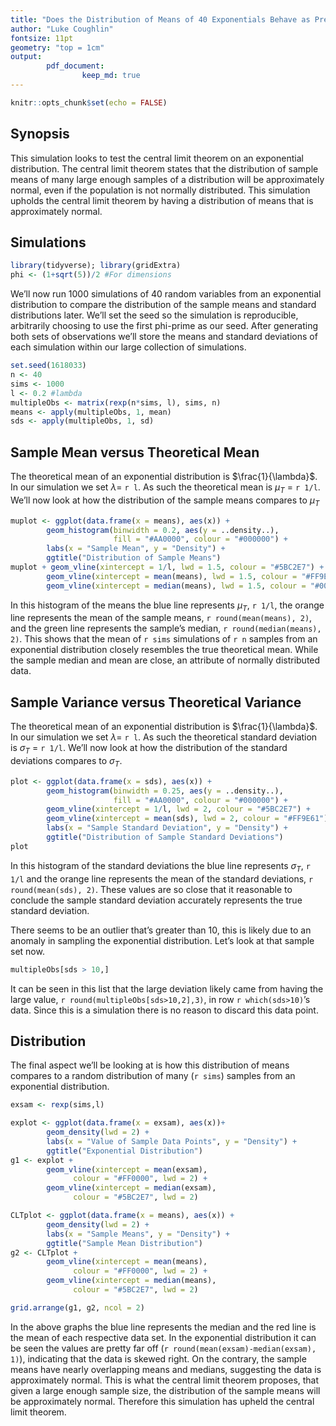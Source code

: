 ```yaml
---
title: "Does the Distribution of Means of 40 Exponentials Behave as Predicted by the Central Limit Theorem"
author: "Luke Coughlin"
fontsize: 11pt
geometry: "top = 1cm"
output: 
        pdf_document:
                keep_md: true
---
```


```r
knitr::opts_chunk$set(echo = FALSE)
```

## Synopsis  
This simulation looks to test the central limit theorem on an exponential distribution. The central limit theorem states that the distribution of sample means of many large enough samples of a distribution will be approximately normal, even if the population is not normally distributed. This simulation upholds the central limit theorem by having a distribution of means that is approximately normal.  

## Simulations  
```r
library(tidyverse); library(gridExtra)
phi <- (1+sqrt(5))/2 #For dimensions
```


We'll now run 1000 simulations of 40 random variables from an exponential distribution to compare the distribution of the sample means and standard distributions later. We'll set the seed so the simulation is reproducible, arbitrarily choosing to use the first phi-prime as our seed. After generating both sets of observations we'll store the means and standard deviations of each simulation within our large collection of simulations.  
```r
set.seed(1618033)
n <- 40
sims <- 1000
l <- 0.2 #lambda
multipleObs <- matrix(rexp(n*sims, l), sims, n)
means <- apply(multipleObs, 1, mean)
sds <- apply(multipleObs, 1, sd)
```


## Sample Mean versus Theoretical Mean  
The theoretical mean of an exponential distribution is $\frac{1}{\lambda}$. In our simulation we set $\lambda =$ `r l`. As such the theoretical mean is $\mu_T$ = `r 1/l`. We'll now look at how the distribution of the sample means compares to $\mu_T$  
```r
muplot <- ggplot(data.frame(x = means), aes(x)) +
        geom_histogram(binwidth = 0.2, aes(y = ..density..),
                       fill = "#AA0000", colour = "#000000") +
        labs(x = "Sample Mean", y = "Density") +
        ggtitle("Distribution of Sample Means")
muplot + geom_vline(xintercept = 1/l, lwd = 1.5, colour = "#5BC2E7") +
        geom_vline(xintercept = mean(means), lwd = 1.5, colour = "#FF9E61") +
        geom_vline(xintercept = median(means), lwd = 1.5, colour = "#00FF00")
```
  
In this histogram of the means the blue line represents $\mu_T$, `r 1/l`, the orange line represents the mean of the sample means, `r round(mean(means), 2)`, and the green line represents the sample's median, `r round(median(means), 2)`. This shows that the mean of `r sims` simulations of `r n` samples from an exponential distribution closely resembles the true theoretical mean. While the sample median and mean are close, an attribute of normally distributed data.  

## Sample Variance versus Theoretical Variance  
The theoretical mean of an exponential distribution is $\frac{1}{\lambda}$. In our simulation we set $\lambda =$ `r l`. As such the theoretical standard deviation is $\sigma_T$ = `r 1/l`. We'll now look at how the distribution of the standard deviations compares to $\sigma_T$.  
```r
plot <- ggplot(data.frame(x = sds), aes(x)) +
        geom_histogram(binwidth = 0.25, aes(y = ..density..),
                       fill = "#AA0000", colour = "#000000") +
        geom_vline(xintercept = 1/l, lwd = 2, colour = "#5BC2E7") +
        geom_vline(xintercept = mean(sds), lwd = 2, colour = "#FF9E61") +
        labs(x = "Sample Standard Deviation", y = "Density") +
        ggtitle("Distribution of Sample Standard Deviations")
plot
```
  
In this histogram of the standard deviations the blue line represents $\sigma_T$, `r 1/l` and the orange line represents the mean of the standard deviations, `r round(mean(sds), 2)`. These values are so close that it reasonable to conclude the sample standard deviation accurately represents the true standard deviation.

There seems to be an outlier that's greater than 10, this is likely due to an anomaly in sampling the exponential distribution. Let's look at that sample set now.  
```r
multipleObs[sds > 10,]
```
It can be seen in this list that the large deviation likely came from having the large value, `r round(multipleObs[sds>10,2],3)`, in row `r which(sds>10)`'s data. Since this is a simulation there is no reason to discard this data point.  

## Distribution  
The final aspect we'll be looking at is how this distribution of means compares to a random distribution of many (`r sims`) samples from an exponential distribution.  
```r
exsam <- rexp(sims,l)
```
```r
explot <- ggplot(data.frame(x = exsam), aes(x))+ 
        geom_density(lwd = 2) +
        labs(x = "Value of Sample Data Points", y = "Density") +
        ggtitle("Exponential Distribution")
g1 <- explot +
        geom_vline(xintercept = mean(exsam), 
              colour = "#FF0000", lwd = 2) +
        geom_vline(xintercept = median(exsam), 
              colour = "#5BC2E7", lwd = 2)

CLTplot <- ggplot(data.frame(x = means), aes(x)) + 
        geom_density(lwd = 2) +
        labs(x = "Sample Means", y = "Density") +
        ggtitle("Sample Mean Distribution")
g2 <- CLTplot +
        geom_vline(xintercept = mean(means), 
              colour = "#FF0000", lwd = 2) +
        geom_vline(xintercept = median(means), 
              colour = "#5BC2E7", lwd = 2)

grid.arrange(g1, g2, ncol = 2)        
```
  
In the above graphs the blue line represents the median and the red line is the mean of each respective data set. In the exponential distribution it can be seen the values are pretty far off (`r round(mean(exsam)-median(exsam), 1)`), indicating that the data is skewed right. On the contrary, the sample means have nearly overlapping means and medians, suggesting the data is approximately normal. This is what the central limit theorem proposes, that given a large enough sample size, the distribution of the sample means will be approximately normal. Therefore this simulation has upheld the central limit theorem.  






